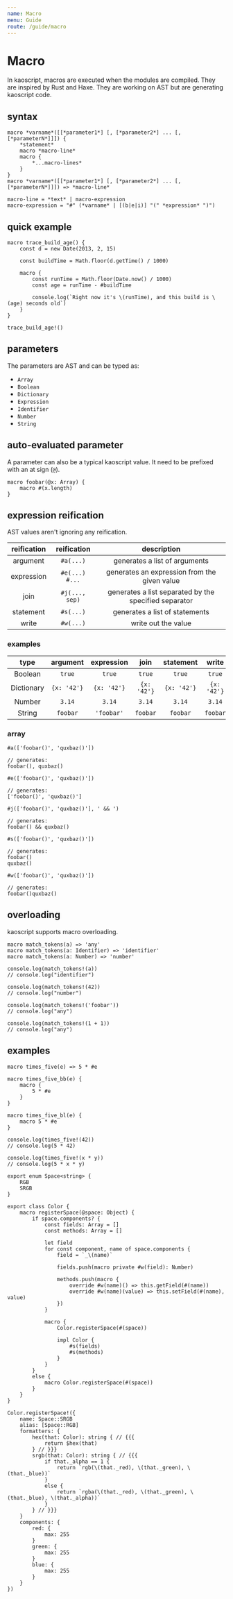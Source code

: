 ```yaml
---
name: Macro
menu: Guide
route: /guide/macro
---
```


# Macro

In kaoscript, macros are executed when the modules are compiled. They are inspired by Rust and Haxe.
They are working on AST but are generating kaoscript code.

## syntax

```syntax
macro *varname*([[*parameter1*] [, [*parameter2*] ... [, [*parameterN*]]]) {
	*statement*
	macro *macro-line*
	macro {
		*...macro-lines*
	}
}
macro *varname*([[*parameter1*] [, [*parameter2*] ... [, [*parameterN*]]]) => *macro-line*

macro-line = *text* | macro-expression
macro-expression = "#" (*varname* | [(b|e|i)] "(" *expression* ")")
```

## quick example

```kaoscript
macro trace_build_age() {
	const d = new Date(2013, 2, 15)

	const buildTime = Math.floor(d.getTime() / 1000)

	macro {
		const runTime = Math.floor(Date.now() / 1000)
		const age = runTime - #buildTime

		console.log(`Right now it's \(runTime), and this build is \(age) seconds old`)
	}
}

trace_build_age!()
```

## parameters

The parameters are AST and can be typed as:

- `Array`
- `Boolean`
- `Dictionary`
- `Expression`
- `Identifier`
- `Number`
- `String`

## auto-evaluated parameter

A parameter can also be a typical kaoscript value. It need to be prefixed with an at sign (`@`).

```kaoscript
macro foobar(@x: Array) {
	macro #(x.length)
}
```

## expression reification

AST values aren't ignoring any reification.

| reification |   reification    |                      description                      |
|:-----------:|:----------------:|:-----------------------------------------------------:|
|  argument   |    `#a(...)`     |             generates a list of arguments             |
| expression  | `#e(...)` `#...` |     generates an expression from the given value      |
|    join     |  `#j(..., sep)`  | generates a list separated by the specified separator |
|  statement  |    `#s(...)`     |            generates a list of statements             |
|    write    |    `#w(...)`     |                  write out the value                  |

### examples

|    type    |  argument   | expression  |    join     |  statement  |    write    |
|:----------:|:-----------:|:-----------:|:-----------:|:-----------:|:-----------:|
|  Boolean   |   `true`    |   `true`    |   `true`    |   `true`    |   `true`    |
| Dictionary | `{x: '42'}` | `{x: '42'}` | `{x: '42'}` | `{x: '42'}` | `{x: '42'}` |
|   Number   |   `3.14`    |   `3.14`    |   `3.14`    |   `3.14`    |   `3.14`    |
|   String   |  `foobar`   | `'foobar'`  |  `foobar`   |  `foobar`   |  `foobar`   |

### array

```kaoscript
#a(['foobar()', 'quxbaz()'])

// generates:
foobar(), quxbaz()
```

```kaoscript
#e(['foobar()', 'quxbaz()'])

// generates:
['foobar()', 'quxbaz()']
```

```kaoscript
#j(['foobar()', 'quxbaz()'], ' && ')

// generates:
foobar() && quxbaz()
```

```kaoscript
#s(['foobar()', 'quxbaz()'])

// generates:
foobar()
quxbaz()
```

```kaoscript
#w(['foobar()', 'quxbaz()'])

// generates:
foobar()quxbaz()
```

## overloading

kaoscript supports macro overloading.

```kaoscript
macro match_tokens(a) => 'any'
macro match_tokens(a: Identifier) => 'identifier'
macro match_tokens(a: Number) => 'number'

console.log(match_tokens!(a))
// console.log("identifier")

console.log(match_tokens!(42))
// console.log("number")

console.log(match_tokens!('foobar'))
// console.log("any")

console.log(match_tokens!(1 + 1))
// console.log("any")
```

## examples

```kaoscript
macro times_five(e) => 5 * #e

macro times_five_bb(e) {
	macro {
		5 * #e
	}
}

macro times_five_bl(e) {
	macro 5 * #e
}

console.log(times_five!(42))
// console.log(5 * 42)

console.log(times_five!(x * y))
// console.log(5 * x * y)
```

```kaoscript
export enum Space<string> {
	RGB
	SRGB
}

export class Color {
	macro registerSpace(@space: Object) {
		if space.components? {
			const fields: Array = []
			const methods: Array = []

			let field
			for const component, name of space.components {
				field = `_\(name)`

				fields.push(macro private #w(field): Number)

				methods.push(macro {
					override #w(name)() => this.getField(#(name))
					override #w(name)(value) => this.setField(#(name), value)
				})
			}

			macro {
				Color.registerSpace(#(space))

				impl Color {
					#s(fields)
					#s(methods)
				}
			}
		}
		else {
			macro Color.registerSpace(#(space))
		}
	}
}

Color.registerSpace!({
	name: Space::SRGB
	alias: [Space::RGB]
	formatters: {
		hex(that: Color): string { // {{{
			return $hex(that)
		} // }}}
		srgb(that: Color): string { // {{{
			if that._alpha == 1 {
				return `rgb(\(that._red), \(that._green), \(that._blue))`
			}
			else {
				return `rgba(\(that._red), \(that._green), \(that._blue), \(that._alpha))`
			}
		} // }}}
	}
	components: {
		red: {
			max: 255
		}
		green: {
			max: 255
		}
		blue: {
			max: 255
		}
	}
})
```